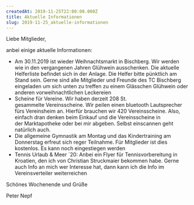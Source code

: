 ```yaml
---
createdAt: 2019-11-25T22:00:00.000Z
title: Aktuelle Informationen
slug: 2019-11-25_aktuelle-informationen
---
```

Liebe Mitglieder,

anbei einige aktuelle Informationen:

- Am 30.11.2019 ist wieder Weihnachtsmarkt in Bischberg. Wir werden wie in den vergangenen Jahren Glühwein ausschenken. Die aktuelle Helferliste befindet sich in der Anlage. Die
  Helfer bitte pünktlich am Stand sein.
  Gerne sind alle Mitglieder und Freunde des TC Bischberg eingeladen um sich unten zu treffen zu einem Glässchen Glühwein oder anderen vorweihnachtlichen Leckereien
- Scheine für Vereine. Wir haben derzeit 208 St. gesammelte Vereinsscheine. Wir peilen einen bluetooth Lautsprecher fürs Vereinsheim an. Hierfür brauchen wir 420 Vereinsscheine. Also,
  einfach dran denken beim Einkauf und die Vereinsscheine in der Marktapotheke oder bei mir abgeben. Selbst einscannen geht natürlich auch.
- Die allgemeine Gymnastik am Montag und das Kindertraining am Donnerstag erfreut sich reger Teilnahme. Für Mitglieder ist dies kostenlos. Es kann noch eingestiegen werden
- Tennis Urlaub &amp; Meer ´20: Anbei ein Flyer für Tennisvorbereitung in Kroatien, den ich von Christian Struckmaier bekommen habe. Gerne auch Info an mich wer Interesse hat, dann kann ich die
  Info im Vereinsverteiler weiterreichen

Schönes Wochenende und Grüße

Peter Nepf